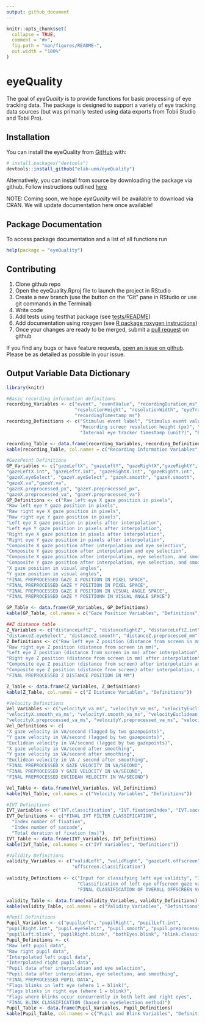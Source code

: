 ```yaml
---
output: github_document
---
```


<!-- README.md is generated from README.Rmd. Please edit that file -->

```r
knitr::opts_chunk$set(
  collapse = TRUE,
  comment = "#>",
  fig.path = "man/figures/README-",
  out.width = "100%"
)
```

# eyeQuality

<!-- badges: start -->
<!-- badges: end -->

The goal of *eyeQuality* is to provide functions for basic processing 
of eye tracking data. 
The package is designed to support a variety of eye tracking data sources (but
was primarily tested using data exports from Tobii Studio and Tobii Pro). 


## Installation
You can install the eyeQuality from [GitHub](https://github.com/elab-umn/eyeQuality/) with:

``` r
# install.packages("devtools")
devtools::install_github("elab-umn/eyeQuality")
```

Alternatively, you can install from source by downloading the package via github. Follow instructions outlined [here](https://www.dataquest.io/blog/install-package-r/)


NOTE: Coming soon, we hope *eyeQuality* will be available to download via CRAN. We will update documentation here once available! 

## Package Documentation
To access package documentation and a list of all functions run 
``` r
help(package = "eyeQuality")
```



## Contributing
1. Clone github repo
1. Open the eyeQuality.Rproj file to launch the project in RStudio
1. Create a new branch (use the button on the "Git" pane in RStudio or use 
git commands in the Terminal)
1. Write code
1. Add tests using testthat package (see [tests/README](/tests/README.md))
1. Add documentation using roxygen (see [R package roxygen instructions](https://r-pkgs.org/man.html))
1. Once your changes are ready to be merged, submit a [pull request](https://docs.github.com/en/pull-requests/collaborating-with-pull-requests/proposing-changes-to-your-work-with-pull-requests/creating-a-pull-request) on github

If you find any bugs or have feature requests, [open an issue on github](https://github.com/elab-umn/eyetrackingELabR/issues). 
Please be as detailed as possible in your issue.

## Output Variable Data Dictionary
```r
library(knitr)

#Basic recording information definitions
recording_Variables <- c("event", "eventValue", "recordingDuration_ms", 
                         "resolutionHeight", "resolutionWidth", "eyeTrackerTimestamp",
                         "recordingTimestamp_ms")
recording_Definitions <- c("Stimulus event label", "Stimulus event value", "Total recording duration (ms)",
                           "Recording screen resolution height (px)", "Recording screen resolution width (px)",
                           "Internal eye tracker timestamp (unit?)", "Recording timecourse timestamp (ms)")

recording_Table <- data.frame(recording_Variables, recording_Definitions)
kable(recording_Table, col.names = c("Recording Information Variables", "Definitions"))

#GazePoint Definitions
GP_Variables <- c("gazeLeftX", "gazeLeftY", "gazeRightX","gazeRightY",
"gazeLeftX.int", "gazeLeftY.int", "gazeRightX.int", "gazeRightY.int",
"gazeX.eyeSelect", "gazeY.eyeSelect", "gazeX.smooth", "gazeY.smooth",
"gazeX.va","gazeY.va",
"gazeX.preprocessed_px", "gazeY.preprocessed_px",
"gazeX.preprocessed_va", "gazeY.preprocessed_va")
GP_Definitions <- c("Raw left eye X gaze position in pixels",
"Raw left eye Y gaze position in pixels",
"Raw right eye X gaze position in pixels",
"Raw right eye Y gaze position in pixels",
"Left eye X gaze position in pixels after interpolation",
"Left eye Y gaze position in pixels after interpolation",
"Right eye X gaze position in pixels after interpolation",
"Right eye Y gaze position in pixels after interpolation",
"Composite X gaze position after interpolation and eye selection",
"Composite Y gaze position after interpolation and eye selection",
"Composite X gaze position after interpolation, eye selection, and smoothing",
"Composite Y gaze position after interpolation, eye selection, and smoothing",
"X gaze position in visual angles",
"Y gaze position in visual angles",
"FINAL PREPROCESSED GAZE X POSITION IN PIXEL SPACE",
"FINAL PREPROCESSED GAZE Y POSITION IN PIXEL SPACE",
"FINAL PREPROCESSED GAZE X POSITION IN VISUAL ANGLE SPACE",
"FINAL PREPROCESSED GAZE Y POSITIONN IN VISUAL ANGLE SPACE")

GP_Table <- data.frame(GP_Variables, GP_Definitions)
kable(GP_Table, col.names = c("Gaze Position Variables", "Definitions"))

##Z distance table
Z_Variables <- c("distanceLeftZ", "distanceRightZ", "distanceLeftZ.int","distanceRightZ.int",
"distanceZ.eyeSelect", "distanceZ.smooth", "distanceZ.preprocessed_mm")
Z_Definitions <- c("Raw left eye Z position (distance from screen in mm)",
"Raw right eye Z position (distance from screen in mm)",
"Left eye Z position (distance from screen in mm) after interpolation",
"Right eye Z position (distance from screen in mm) after interpolation",
"Composite eye Z position (distance from screen) after interpolation and eye selection",
"Composite eye Z position (distance from screen) after interpolation, eye selection, and smoothing",
"FINAL PREPROCESSED Z DISTANCE POSITION IN MM")

Z_Table <- data.frame(Z_Variables, Z_Definitions)
kable(Z_Table, col.names = c("Z Distance Variables", "Definitions"))

#Velocity Definitions
Vel_Variables <- c("velocityX_va_ms", "velocityY_va_ms", "velocityEuclidean_va_ms",
"velocityX.smooth_va_ms", "velocityY.smooth_va_ms", "velocityEuclidean.smooth_va_ms",
"velocityX.preprocessed_va_ms", "velocityY.preprocessed_va_ms", "velocityEuclidean.preprocessed_va_ms")
Vel_Definitions <- c(
"X gaze velocity in VA/second (lagged by two gazepoints)",
"Y gaze velocity in VA/second (lagged by two gazepoints)",
"Euclidean velocity in VA/second (lagged by two gazepoints)",
"X gaze velocity in VA/second after smoothing",
"Y gaze velocity in VA/second after smoothing",
"Euclidean velocity in VA / second after smoothing",
"FINAL PREPROCESSED X GAZE VELOCITY IN VA/SECOND",
"FINAL PREPROCESSED Y GAZE VELOCITY IN VA/SECOND",
"FINAL PREPROCESSED EUCIDEAN VELOCITY IN VA/SECOND")

Vel_Table <- data.frame(Vel_Variables, Vel_Definitions)
kable(Vel_Table, col.names = c("Velocity Variables", "Definitions"))

#IVT Definitions
IVT_Variables <- c("IVT.classification", "IVT.fixationIndex", "IVT.saccadeIndex","IVT.fixationDuration_ms")
IVT_Definitions <- c("FINAL IVT FILTER CLASSIFICATION", 
  "Index number of fixation",
  "Index number of saccade",
  "Total duration of fixation (ms)")
IVT_Table <- data.frame(IVT_Variables, IVT_Definitions)
kable(IVT_Table, col.names = c("IVT Variables", "Definitions"))

#Validity Definitions
validity_Variables <- c("validLeft", "validRight", "gazeLeft.offscreen", "gazeRight.offscreen",
                        "offscreen.classification")
  
validity_Definitions <- c("Input for classifying left eye validity", "Input for classigying right eye validity",
                          "Classification of left eye offscreen gaze validity", "Classification of right eye offscreen gaze validity",
                          "FINAL CLASSIFICATION OF OVERALL OFFSCREEN VALIDITY")

validity_Table <- data.frame(validity_Variables, validity_Definitions)
kable(validity_Table, col.names = c("Validity Variables", "Definitions"))

#Pupil Definitions
Pupil_Variables <- c("pupilLeft", "pupilRight", "pupilLeft.int",
"pupilRight.int", "pupil.eyeSelect", "pupil.smooth", "pupil.preprocessed",
"pupilLeft.blink", "pupilRight.blink", "bothEyes.blink", "blink.classification")
Pupil_Definitions <- c(
"Raw left pupil data",
"Raw right pupil data",
"Interpolated left pupil data",
"Interpolated right pupil data",
"Pupil data after interpolation and eye selection",
"Pupil data after interpolation, eye selection, and smoothing",
"FINAL PREPROCESSED PUPIL DATA",
"Flags blinks in left eye (where 1 = blink)",
"Flags blinks in right eye (where 1 = blink)",
"Flags where blinks occur concurrently in both left and right eyes",
"FINAL BLINK CLASSIFICATION (based on eyeSelection method)")
Pupil_Table <- data.frame(Pupil_Variables, Pupil_Definitions)
kable(Pupil_Table, col.names = c("Pupil and Blink Variables", "Definitions"))
```
